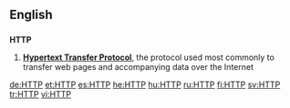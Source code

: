 ==English==

==={{initialism}}===
'''HTTP'''

# '''[[Hypertext Transfer Protocol]]''', the protocol used most commonly to transfer web pages and accompanying data over the Internet

[[de:HTTP]]
[[et:HTTP]]
[[es:HTTP]]
[[he:HTTP]]
[[hu:HTTP]]
[[ru:HTTP]]
[[fi:HTTP]]
[[sv:HTTP]]
[[tr:HTTP]]
[[vi:HTTP]]